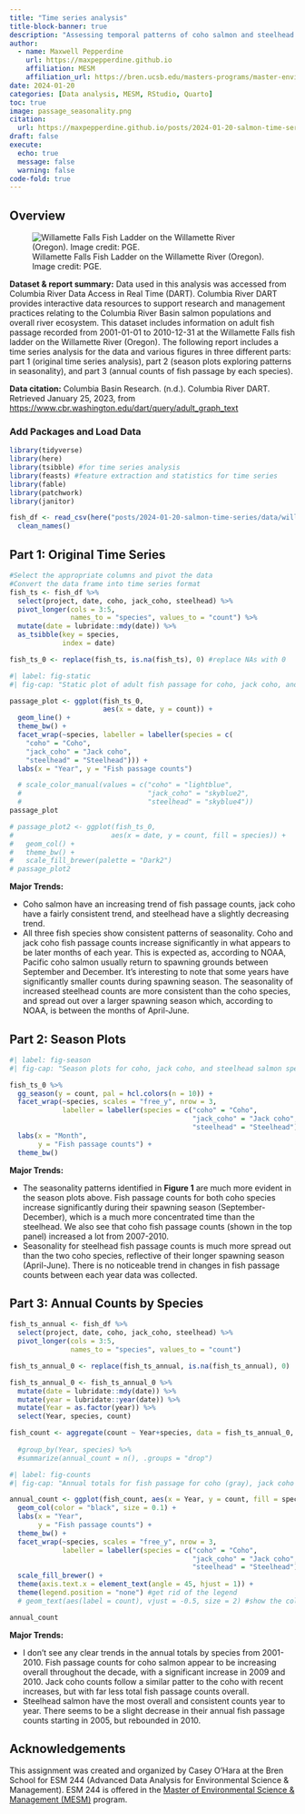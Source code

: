 ```yaml
---
title: "Time series analysis"
title-block-banner: true
description: "Assessing temporal patterns of coho salmon and steelhead trout migration"
author: 
  - name: Maxwell Pepperdine
    url: https://maxpepperdine.github.io
    affiliation: MESM
    affiliation_url: https://bren.ucsb.edu/masters-programs/master-environmental-science-and-management 
date: 2024-01-20
categories: [Data analysis, MESM, RStudio, Quarto]
toc: true
image: passage_seasonality.png
citation: 
  url: https://maxpepperdine.github.io/posts/2024-01-20-salmon-time-series/
draft: false
execute: 
  echo: true
  message: false
  warning: false
code-fold: true
---
```


## Overview

![Willamette Falls Fish Ladder on the Willamette River (Oregon). Image credit: PGE.](Willamette-Falls-photo.jpeg)

**Dataset & report summary:** Data used in this analysis was accessed from Columbia River Data Access in Real Time (DART). Columbia River DART provides interactive data resources to support research and management practices relating to the Columbia River Basin salmon populations and overall river ecosystem. This dataset includes information on adult fish passage recorded from 2001-01-01 to 2010-12-31 at the Willamette Falls fish ladder on the Willamette River (Oregon). The following report includes a time series analysis for the data and various figures in three different parts: part 1 (original time series analysis), part 2 (season plots exploring patterns in seasonality), and part 3 (annual counts of fish passage by each species).

**Data citation:** Columbia Basin Research. (n.d.). Columbia River DART. Retrieved January 25, 2023, from <https://www.cbr.washington.edu/dart/query/adult_graph_text>

### Add Packages and Load Data

```r
library(tidyverse)
library(here)
library(tsibble) #for time series analysis
library(feasts) #feature extraction and statistics for time series
library(fable)
library(patchwork)
library(janitor)
```

```r
fish_df <- read_csv(here("posts/2024-01-20-salmon-time-series/data/willamette_fish_passage.csv")) %>% 
  clean_names()
```

## Part 1: Original Time Series

```r
#Select the appropriate columns and pivot the data
#Convert the data frame into time series format 
fish_ts <- fish_df %>% 
  select(project, date, coho, jack_coho, steelhead) %>% 
  pivot_longer(cols = 3:5, 
               names_to = "species", values_to = "count") %>% 
  mutate(date = lubridate::mdy(date)) %>% 
  as_tsibble(key = species,
             index = date)

fish_ts_0 <- replace(fish_ts, is.na(fish_ts), 0) #replace NAs with 0
```

```r
#| label: fig-static
#| fig-cap: "Static plot of adult fish passage for coho, jack coho, and steelhead salmon at the Willamette Falls fish ladder on the Willamette River (Oregon) between 2001-2010."

passage_plot <- ggplot(fish_ts_0, 
                       aes(x = date, y = count)) +
  geom_line() +
  theme_bw() +
  facet_wrap(~species, labeller = labeller(species = c(
    "coho" = "Coho", 
    "jack_coho" = "Jack coho", 
    "steelhead" = "Steelhead"))) +
  labs(x = "Year", y = "Fish passage counts") 

  # scale_color_manual(values = c("coho" = "lightblue",
  #                               "jack_coho" = "skyblue2",
  #                               "steelhead" = "skyblue4"))
passage_plot

# passage_plot2 <- ggplot(fish_ts_0, 
#                        aes(x = date, y = count, fill = species)) +
#   geom_col() +
#   theme_bw() +
#   scale_fill_brewer(palette = "Dark2")
# passage_plot2
```

**Major Trends:**

-   Coho salmon have an increasing trend of fish passage counts, jack coho have a fairly consistent trend, and steelhead have a slightly decreasing trend.
-   All three fish species show consistent patterns of seasonality. Coho and jack coho fish passage counts increase significantly in what appears to be later months of each year. This is expected as, according to NOAA, Pacific coho salmon usually return to spawning grounds between September and December. It's interesting to note that some years have significantly smaller counts during spawning season. The seasonality of increased steelhead counts are more consistent than the coho species, and spread out over a larger spawning season which, according to NOAA, is between the months of April-June.

## Part 2: Season Plots

```r
#| label: fig-season
#| fig-cap: "Season plots for coho, jack coho, and steelhead salmon species at the Willamette Falls fish ladder on the Willamette River (Oregon) between 2001-2010. Months are shown on the x-axis and number of fish passage counts on the y-axis, and each year in which data was collected are shown by different colors."

fish_ts_0 %>% 
  gg_season(y = count, pal = hcl.colors(n = 10)) +
  facet_wrap(~species, scales = "free_y", nrow = 3, 
             labeller = labeller(species = c("coho" = "Coho", 
                                             "jack_coho" = "Jack coho", 
                                             "steelhead" = "Steelhead"))) +
  labs(x = "Month", 
       y = "Fish passage counts") +
  theme_bw()
```

**Major Trends:**

-   The seasonality patterns identified in **Figure 1** are much more evident in the season plots above. Fish passage counts for both coho species increase significantly during their spawning season (September-December), which is a much more concentrated time than the steelhead. We also see that coho fish passage counts (shown in the top panel) increased a lot from 2007-2010.
-   Seasonality for steelhead fish passage counts is much more spread out than the two coho species, reflective of their longer spawning season (April-June). There is no noticeable trend in changes in fish passage counts between each year data was collected.

## Part 3: Annual Counts by Species

```r
fish_ts_annual <- fish_df %>% 
  select(project, date, coho, jack_coho, steelhead) %>% 
  pivot_longer(cols = 3:5, 
               names_to = "species", values_to = "count")

fish_ts_annual_0 <- replace(fish_ts_annual, is.na(fish_ts_annual), 0)

fish_ts_annual_0 <- fish_ts_annual_0 %>% 
  mutate(date = lubridate::mdy(date)) %>% 
  mutate(year = lubridate::year(date)) %>% 
  mutate(Year = as.factor(year)) %>% 
  select(Year, species, count)

fish_count <- aggregate(count ~ Year+species, data = fish_ts_annual_0, FUN = sum)
  
  #group_by(Year, species) %>% 
  #summarize(annual_count = n(), .groups = "drop")
```

```r
#| label: fig-counts
#| fig-cap: "Annual totals for fish passage for coho (gray), jack coho (light blue), and steelhead (dark blue) salmon. Note the different y-axis values for each species to recognize the larger number of counts for steelhead and coho compared to jack coho."

annual_count <- ggplot(fish_count, aes(x = Year, y = count, fill = species)) +
  geom_col(color = "black", size = 0.1) +
  labs(x = "Year", 
       y = "Fish passage counts") +
  theme_bw() +
  facet_wrap(~species, scales = "free_y", nrow = 3, 
             labeller = labeller(species = c("coho" = "Coho", 
                                             "jack_coho" = "Jack coho", 
                                             "steelhead" = "Steelhead"))) +
  scale_fill_brewer() +
  theme(axis.text.x = element_text(angle = 45, hjust = 1)) +
  theme(legend.position = "none") #get rid of the legend
  # geom_text(aes(label = count), vjust = -0.5, size = 2) #show the column values

annual_count
```

**Major Trends:**

-   I don't see any clear trends in the annual totals by species from 2001-2010. Fish passage counts for coho salmon appear to be increasing overall throughout the decade, with a significant increase in 2009 and 2010. Jack coho counts follow a similar patter to the coho with recent increases, but with far less total fish passage counts overall.
-   Steelhead salmon have the most overall and consistent counts year to year. There seems to be a slight decrease in their annual fish passage counts starting in 2005, but rebounded in 2010.

## Acknowledgements

This assignment was created and organized by Casey O'Hara at the Bren School for ESM 244 (Advanced Data Analysis for Environmental Science & Management). ESM 244 is offered in the [Master of Environmental Science & Management (MESM)](https://bren.ucsb.edu/masters-programs/master-environmental-science-and-management) program.

